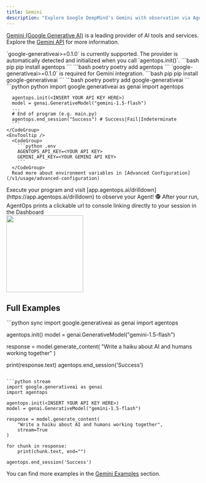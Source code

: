 ```yaml
---
title: Gemini
description: "Explore Google DeepMind's Gemini with observation via AgentOps"
---
```



[Gemini (Google Generative AI)](https://ai.google.dev/gemini-api/docs/quickstart) is a leading provider of AI tools and services.
Explore the [Gemini API](https://ai.google.dev/docs) for more information.

<Note>
  `google-generativeai>=0.1.0` is currently supported. The provider is automatically detected and initialized when you call `agentops.init()`.
</Note>

<Steps>
  <Step title="Install the AgentOps SDK">
    <CodeGroup>
      ```bash pip 
      pip install agentops
      ```
      ```bash poetry
      poetry add agentops
      ```
    </CodeGroup>
  </Step>
  <Step title="Install the Gemini SDK">
    <Note>
      `google-generativeai>=0.1.0` is required for Gemini integration.
    </Note>
    <CodeGroup>
      ```bash pip
      pip install google-generativeai
      ```
      ```bash poetry
      poetry add google-generativeai
      ```
    </CodeGroup>
  </Step>
  <Step title="Add 3 lines of code">
    <CodeTooltip/>
    <CodeGroup>
      ```python python
      import google.generativeai as genai
      import agentops
      
      agentops.init(<INSERT YOUR API KEY HERE>)
      model = genai.GenerativeModel("gemini-1.5-flash")
      ...
      # End of program (e.g. main.py)
      agentops.end_session("Success") # Success|Fail|Indeterminate
      ```
    </CodeGroup>
    <EnvTooltip />
      <CodeGroup>
        ```python .env
        AGENTOPS_API_KEY=<YOUR API KEY>
        GEMINI_API_KEY=<YOUR GEMINI API KEY>
        ```
      </CodeGroup>
      Read more about environment variables in [Advanced Configuration](/v1/usage/advanced-configuration)
  </Step>
  <Step title="Run your Agent">
    Execute your program and visit [app.agentops.ai/drilldown](https://app.agentops.ai/drilldown) to observe your Agent! 🕵️
    <Tip>
      After your run, AgentOps prints a clickable url to console linking directly to your session in the Dashboard
    </Tip>
    <div/>
    <Frame type="glass" caption="Clickable link to session">
      <img height="200" src="https://github.com/AgentOps-AI/agentops/blob/main/docs/images/link-to-session.gif?raw=true" />
    </Frame>
  </Step>
</Steps>

## Full Examples

<CodeGroup>
  ```python sync
  import google.generativeai as genai
  import agentops

  agentops.init(<INSERT YOUR API KEY HERE>)
  model = genai.GenerativeModel("gemini-1.5-flash")

  response = model.generate_content(
      "Write a haiku about AI and humans working together"
  )

  print(response.text)
  agentops.end_session('Success')
  ```

  ```python stream
  import google.generativeai as genai
  import agentops

  agentops.init(<INSERT YOUR API KEY HERE>)
  model = genai.GenerativeModel("gemini-1.5-flash")

  response = model.generate_content(
      "Write a haiku about AI and humans working together",
      stream=True
  )

  for chunk in response:
      print(chunk.text, end="")

  agentops.end_session('Success')
  ```
</CodeGroup>

You can find more examples in the [Gemini Examples](/v1/examples/gemini_examples) section.

<script type="module" src="/scripts/github_stars.js"></script>
<script type="module" src="/scripts/scroll-img-fadein-animation.js"></script>
<script type="module" src="/scripts/button_heartbeat_animation.js"></script>
<script type="css" src="/styles/styles.css"></script>
<script type="module" src="/scripts/adjust_api_dynamically.js"></script>
